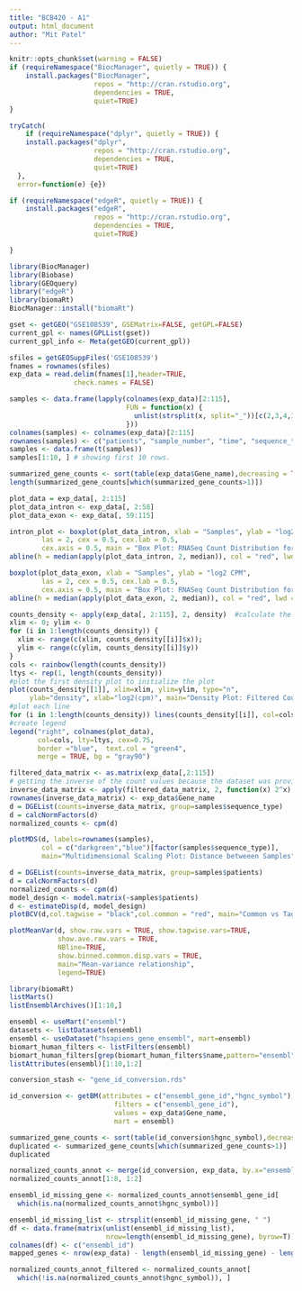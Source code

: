 ```yaml
---
title: "BCB420 - A1"
output: html_document
author: "Mit Patel"
---
```


```r
knitr::opts_chunk$set(warning = FALSE)
if (requireNamespace("BiocManager", quietly = TRUE)) {
    install.packages("BiocManager",
                     repos = "http://cran.rstudio.org",
                     dependencies = TRUE,
                     quiet=TRUE)
}

tryCatch(
    if (requireNamespace("dplyr", quietly = TRUE)) {
    install.packages("dplyr",
                     repos = "http://cran.rstudio.org",
                     dependencies = TRUE,
                     quiet=TRUE)
  },
  error=function(e) {e})

if (requireNamespace("edgeR", quietly = TRUE)) {
    install.packages("edgeR",
                     repos = "http://cran.rstudio.org",
                     dependencies = TRUE,
                     quiet=TRUE)

}

library(BiocManager)
library(Biobase)
library(GEOquery)
library("edgeR")
library(biomaRt)
BiocManager::install("biomaRt")

```

```r
gset <- getGEO("GSE108539", GSEMatrix=FALSE, getGPL=FALSE)
current_gpl <- names(GPLList(gset))
current_gpl_info <- Meta(getGEO(current_gpl))
```

```r

sfiles = getGEOSuppFiles('GSE108539')
fnames = rownames(sfiles)
exp_data = read.delim(fnames[1],header=TRUE,
                check.names = FALSE)

samples <- data.frame(lapply(colnames(exp_data)[2:115],
                             FUN = function(x) {
                               unlist(strsplit(x, split="_"))[c(2,3,4,1)]
                             }))
colnames(samples) <- colnames(exp_data)[2:115]
rownames(samples) <- c("patients", "sample_number", "time", "sequence_type")
samples <- data.frame(t(samples))
samples[1:10, ] # showing first 10 rows.
```

```r
summarized_gene_counts <- sort(table(exp_data$Gene_name),decreasing = TRUE)
length(summarized_gene_counts[which(summarized_gene_counts>1)])
```

```r
plot_data = exp_data[, 2:115]
plot_data_intron <- exp_data[, 2:58]
plot_data_exon <- exp_data[, 59:115]

intron_plot <- boxplot(plot_data_intron, xlab = "Samples", ylab = "log2 CPM", 
        las = 2, cex = 0.5, cex.lab = 0.5,
        cex.axis = 0.5, main = "Box Plot: RNASeq Count Distribution for Intronsic Sequences")
abline(h = median(apply(plot_data_intron, 2, median)), col = "red", lwd = 0.6, lty = "solid")

boxplot(plot_data_exon, xlab = "Samples", ylab = "log2 CPM", 
        las = 2, cex = 0.5, cex.lab = 0.5,
        cex.axis = 0.5, main = "Box Plot: RNASeq Count Distribution for Exonic Sequences") #CHANGE 
abline(h = median(apply(plot_data_exon, 2, median)), col = "red", lwd = 0.6, lty = "solid")
```
```r
counts_density <- apply(exp_data[, 2:115], 2, density)  #calculate the limits across all the samples
xlim <- 0; ylim <- 0
for (i in 1:length(counts_density)) {
  xlim <- range(c(xlim, counts_density[[i]]$x)); 
  ylim <- range(c(ylim, counts_density[[i]]$y))
}
cols <- rainbow(length(counts_density))
ltys <- rep(1, length(counts_density))
#plot the first density plot to initialize the plot
plot(counts_density[[1]], xlim=xlim, ylim=ylim, type="n", 
     ylab="density", xlab="log2(cpm)", main="Density Plot: Filtered Counts", cex.lab = 0.85)
#plot each line
for (i in 1:length(counts_density)) lines(counts_density[[i]], col=cols[i], lty=ltys[i])
#create legend
legend("right", colnames(plot_data),  
       col=cols, lty=ltys, cex=0.75, 
       border ="blue",  text.col = "green4", 
       merge = TRUE, bg = "gray90")

```
```r
filtered_data_matrix <- as.matrix(exp_data[,2:115])
# getting the inverse of the count values because the dataset was provided in log2 normalized counts 
inverse_data_matrix <- apply(filtered_data_matrix, 2, function(x) 2^x)
rownames(inverse_data_matrix) <- exp_data$Gene_name
d = DGEList(counts=inverse_data_matrix, group=samples$sequence_type)
d = calcNormFactors(d)
normalized_counts <- cpm(d)

plotMDS(d, labels=rownames(samples),
        col = c("darkgreen","blue")[factor(samples$sequence_type)],
        main="Multidimensional Scaling Plot: Distance betweeen Samples")
```
```r
d = DGEList(counts=inverse_data_matrix, group=samples$patients)
d = calcNormFactors(d)
normalized_counts <- cpm(d)
model_design <- model.matrix(~samples$patients)
d <- estimateDisp(d, model_design)
plotBCV(d,col.tagwise = "black",col.common = "red", main="Common vs Tagwise Dispersion")

```

```r
plotMeanVar(d, show.raw.vars = TRUE, show.tagwise.vars=TRUE, 
            show.ave.raw.vars = TRUE,  
            NBline=TRUE,
            show.binned.common.disp.vars = TRUE,
            main="Mean-variance relationship",
            legend=TRUE)
```

```r
library(biomaRt)
listMarts()
listEnsemblArchives()[1:10,]

ensembl <- useMart("ensembl")
datasets <- listDatasets(ensembl)
ensembl <- useDataset("hsapiens_gene_ensembl", mart=ensembl)
biomart_human_filters <- listFilters(ensembl)
biomart_human_filters[grep(biomart_human_filters$name,pattern="ensembl"),]
listAttributes(ensembl)[1:10,1:2]

conversion_stash <- "gene_id_conversion.rds"

id_conversion <- getBM(attributes = c("ensembl_gene_id","hgnc_symbol"),
                          filters = c("ensembl_gene_id"),
                          values = exp_data$Gene_name,
                          mart = ensembl)

```

```r
summarized_gene_counts <- sort(table(id_conversion$hgnc_symbol),decreasing = TRUE)
duplicated <- summarized_gene_counts[which(summarized_gene_counts>1)]
duplicated
```

```r
normalized_counts_annot <- merge(id_conversion, exp_data, by.x="ensembl_gene_id", by.y=1, all.y=TRUE)
normalized_counts_annot[1:8, 1:2]
```
```r
ensembl_id_missing_gene <- normalized_counts_annot$ensembl_gene_id[
  which(is.na(normalized_counts_annot$hgnc_symbol))]
```
```r
ensembl_id_missing_list <- strsplit(ensembl_id_missing_gene, " ")
df <- data.frame(matrix(unlist(ensembl_id_missing_list), 
                        nrow=length(ensembl_id_missing_gene), byrow=T))
colnames(df) <- c("ensembl_id")
mapped_genes <- nrow(exp_data) - length(ensembl_id_missing_gene) - length(duplicated) - 1

normalized_counts_annot_filtered <- normalized_counts_annot[
  which(!is.na(normalized_counts_annot$hgnc_symbol)), ]
```

